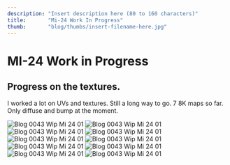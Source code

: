 ```yaml
---
description: "Insert description here (80 to 160 characters)"
title:       "Mi-24 Work In Progress"
thumb:       "blog/thumbs/insert-filename-here.jpg"
---
```


MI-24 Work in Progress
======================

Progress on the textures.
----------
I worked a lot on UVs and textures. Still a long way to go. 7 8K maps so far. Only diffuse and bump at the moment.

![Blog 0043 Wip Mi 24 01](/images/blog/blog-0043_mi24_01.jpg)
![Blog 0043 Wip Mi 24 01](/images/blog/blog-0043_mi24_02.jpg)
![Blog 0043 Wip Mi 24 01](/images/blog/blog-0043_mi24_03.jpg)
![Blog 0043 Wip Mi 24 01](/images/blog/blog-0043_mi24_04.jpg)
![Blog 0043 Wip Mi 24 01](/images/blog/blog-0043_mi24_05.jpg)
![Blog 0043 Wip Mi 24 01](/images/blog/blog-0043_mi24_06.jpg)
![Blog 0043 Wip Mi 24 01](/images/blog/blog-0043_mi24_07.jpg)
![Blog 0043 Wip Mi 24 01](/images/blog/blog-0043_mi24_08.jpg)
![Blog 0043 Wip Mi 24 01](/images/blog/blog-0043_mi24_09.jpg)
![Blog 0043 Wip Mi 24 01](/images/blog/blog-0043_mi24_10.jpg)
